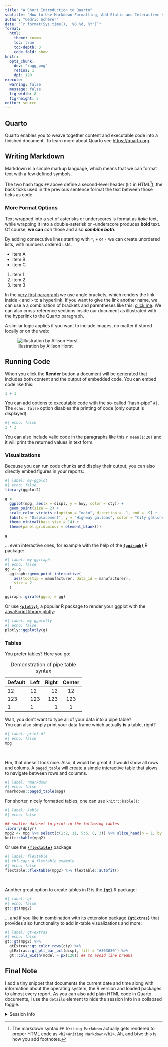 ```yaml
---
title: "A Short Introduction to Quarto"
subtitle: "How to Use Markdown Formatting, Add Static and Interactive Visualizations & Create Tables in Quarto Reports"
author: "Cedric Scherer"
date: "`r format(Sys.time(), '%B %d, %Y')`"
format: 
  html:
    theme: cosmo
    toc: true
    toc-depth: 3
    code-fold: show
knitr:
  opts_chunk:
    dev: "ragg_png"
    retina: 1
    dpi: 120
execute:
  warning: false
  message: false
  fig-width: 8
  fig-height: 5
editor: source
---
```


## Quarto {#quarto}

Quarto enables you to weave together content and executable code into a finished document. To learn more about Quarto see <https://quarto.org>.

## Writing Markdown

Markdown is a simple markup language, which means that we can format text with a few defined symbols.

The two hash tags `##` above define a second-level header (`h2` in HTML[^1]), the back ticks used in the previous sentence format the text between those ticks as code.

[^1]: The markdown syntax `## Writing Markdown` actually gets rendered to proper HTML code as `<h2>Writing Markdown</h2>`. Ah, and btw: this is how you add footnotes.

### More Format Options

Text wrapped into a set of asterisks or underscores is format as *italic* text, while wrapping it into a double-asterisk or -underscore produces **bold** text. Of course, **we can** *can* those and also ***combine both***.

By adding consecutive lines starting with `*`, `+` or `-` we can create unordered lists, with numbers ordered lists.

-  item A
-  item B
-  item C

1. item 1
1. item 2
1. item 3

In the [very first paragraph](#quarto) we use angle brackets, which renders the link inside `<` and `>` to a hyperlink. If you want to give the link another name, we can use a a combination of brackets and parentheses like this: [click me](https://cedricscherer.com/). We can also cross-reference sections inside our document as illustrated with the hyperlink to the Quarto paragraph.

A similar logic applies if you want to include images, no matter if stored locally or on the web:

![Illustration by Allison Horst](https://raw.githubusercontent.com/mine-cetinkaya-rundel/hello-quarto/main/images/horst-quarto-penguins.png){fig-alt="A drawing of two cute penguins, an orange one hugging the quarto logo and a blue one yay'ing."}

## Running Code

When you click the **Render** button a document will be generated that includes both content and the output of embedded code. You can embed code like this:

```r
1 + 1
```

You can add options to executable code with the so-called "hash-pipe" `#|`. The `echo: false` option disables the printing of code (only output is displayed).

```r
#| echo: false
2 * 2
```

You can also include valid code in the paragraphs like this `r mean(1:20)` and it will print the returned values in text form.

### Visualizations

Because you can run code chunks and display their output, you can also directly embed figures in your reports:

```r
#| label: my-ggplot
#| echo: false
library(ggplot2)

g <- 
  ggplot(mpg, aes(x = displ, y = hwy, color = cty)) + 
  geom_point(size = 2) +
  scale_color_viridis_c(option = "mako", direction = -1, end = .9) +
  labs(x = "Displacement", y = "Highway gallons", color = "City gallons:") +
  theme_minimal(base_size = 14) +
  theme(panel.grid.minor = element_blank())

g
```

... even interactive ones, for example with the help of the [**`{ggiraph}`**](https://davidgohel.github.io/ggiraph/index.html) R package:

```r
#| label: my-ggiraph
#| echo: false
gg <- g + 
  ggiraph::geom_point_interactive(
    aes(tooltip = manufacturer, data_id = manufacturer), 
    size = 2
  ) 

ggiraph::girafe(ggobj = gg)
```

Or use [**`{plotly}`**](https://plotly.com/ggplot2/), a popular R package to render your ggplot with the [JavaScript library plotly](https://plotly.com/):

```r
#| label: my-ggplotly
#| echo: false
plotly::ggplotly(g)
```


### Tables

You prefer tables? Here you go:

| Default | Left | Right | Center |
|---------|:-----|------:|:------:|
| 12      | 12   |    12 |   12   |
| 123     | 123  |   123 |  123   |
| 1       | 1    |     1 |   1    |

: Demonstration of pipe table syntax

Wait, you don't want to type all of your data into a pipe table?\
You can also simply print your data frame which actually **is** a table, right?

```r
#| label: print-df
#| echo: false
mpg
```
<br>

Hm, that doesn't look nice. Also, it would be great if it would show all rows and colums. A `paged_table` will create a simple interactive table that alows to navigate between rows and columns.

```r
#| label: rmarkdown
#| echo: false
rmarkdown::paged_table(mpg)
```

For shorter, nicely formatted tables, one can use `knitr::kable()`:

```r
#| label: kable
#| echo: false

## smaller dataset to print in the following tables
library(dplyr)
mpg2 <- mpg %>% select(c(1:2, 11, 5:6, 8, 3)) %>% slice_head(n = 1, by = manufacturer)
knitr::kable(mpg2)
```


Or use the [**`{flextable}`**](https://ardata-fr.github.io/flextable-book/) package:

```r
#| label: flextable
#| tbl-cap: A flextable example
#| echo: false
flextable::flextable(mpg2) %>% flextable::autofit()
```

<br>

Another great option to create tables in R is the [**`{gt}`**](https://gt.rstudio.com/) R package:

```r
#| label: gt
#| echo: false
gt::gt(mpg2)
```

... and if you like in combination with its extension package [**`{gtExtras}`**](https://jthomasmock.github.io/gtExtras/) that provides also functionality to add in-table visualizations and more:

```r
#| label: gt-extras
#| echo: false
gt::gt(mpg2) %>% 
  gtExtras::gt_color_rows(cty) %>%
  gtExtras::gt_plt_bar_pct(displ, fill = "#303030") %>% 
  gt::cols_width(model ~ px(120)) ## to avoid line breaks
```

## Final Note

I add a tiny snippet that documents the current date and time along with information about the operating system, the R version and loaded packages to almost every report. As you can also add plain HTML code in Quarto documents, I use the `details` element to hide the session info in a collapsed toggle.

<details>

<summary>Session Info</summary>

```r
#| label: sessionInfo
#| echo: false
Sys.time()
sessionInfo()
# git2r::repository()  ## if you use git for version control
```

</details>
